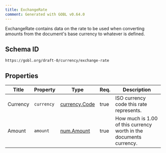 ```yaml
---
title: ExchangeRate
comment: Generated with GOBL v0.64.0
---
```


ExchangeRate contains data on the rate to be used when converting amounts from the document's base currency to whatever is defined.

## Schema ID

`https://gobl.org/draft-0/currency/exchange-rate`

## Properties

| Title    | Property   | Type                                    | Req. | Description                                                        |
|----------|------------|-----------------------------------------|------|--------------------------------------------------------------------|
| Currency | `currency` | [currency.Code](/draft-0/currency/code) | true | ISO currency code this rate represents.                            |
| Amount   | `amount`   | [num.Amount](/draft-0/num/amount)       | true | How much is 1.00 of this currency worth in the documents currency. |

